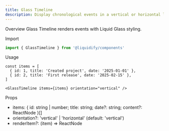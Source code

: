 ```yaml
---
title: Glass Timeline
description: Display chronological events in a vertical or horizontal list.
---
```


Overview
Glass Timeline renders events with Liquid Glass styling.

Import
```ts
import { GlassTimeline } from '@liquidify/components'
```

Usage
```tsx
const items = [
  { id: 1, title: 'Created project', date: '2025-01-01' },
  { id: 2, title: 'First release', date: '2025-02-15' },
]

<GlassTimeline items={items} orientation="vertical" />
```

Props
- items: { id: string | number; title: string; date?: string; content?: ReactNode }[]
- orientation?: 'vertical' | 'horizontal' (default: 'vertical')
- renderItem?: (item) => ReactNode


